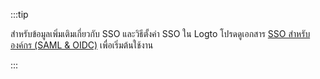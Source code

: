 :::tip

สำหรับข้อมูลเพิ่มเติมเกี่ยวกับ SSO และวิธีตั้งค่า SSO ใน Logto โปรดดูเอกสาร [SSO สำหรับองค์กร (SAML & OIDC)](/connectors/enterprise-connectors) เพื่อเริ่มต้นใช้งาน

:::
